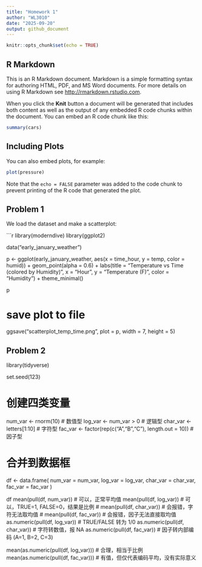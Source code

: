 ```yaml
---
title: "Homework 1"
author: "WL3010"
date: "2025-09-20"
output: github_document
---
```


```r
knitr::opts_chunk$set(echo = TRUE)
```

## R Markdown

This is an R Markdown document. Markdown is a simple formatting syntax for authoring HTML, PDF, and MS Word documents. For more details on using R Markdown see <http://rmarkdown.rstudio.com>.

When you click the **Knit** button a document will be generated that includes both content as well as the output of any embedded R code chunks within the document. You can embed an R code chunk like this:

```r
summary(cars)
```

## Including Plots

You can also embed plots, for example:

```r
plot(pressure)
```

Note that the `echo = FALSE` parameter was added to the code chunk to prevent printing of the R code that generated the plot.

## Problem 1

We load the dataset and make a scatterplot:

```r
library(moderndive)
library(ggplot2)

data("early_january_weather")

p <- ggplot(early_january_weather, aes(x = time_hour, y = temp, color = humid)) +
  geom_point(alpha = 0.6) +
  labs(title = "Temperature vs Time (colored by Humidity)",
       x = "Hour",
       y = "Temperature (F)",
       color = "Humidity") +
  theme_minimal()

p

# save plot to file
ggsave("scatterplot_temp_time.png", plot = p, width = 7, height = 5)




## Problem 2

library(tidyverse)

set.seed(123)

# 创建四类变量
num_var <- rnorm(10)                           # 数值型
log_var <- num_var > 0                         # 逻辑型
char_var <- letters[1:10]                      # 字符型
fac_var <- factor(rep(c("A","B","C"), length.out = 10)) # 因子型

# 合并到数据框
df <- data.frame(
  num_var = num_var,
  log_var = log_var,
  char_var = char_var,
  fac_var = fac_var
)

df
mean(pull(df, num_var))   # 可以，正常平均值
mean(pull(df, log_var))   # 可以，TRUE=1, FALSE=0，结果是比例
# mean(pull(df, char_var)) # 会报错，字符无法取均值
# mean(pull(df, fac_var))  # 会报错，因子无法直接取均值
as.numeric(pull(df, log_var))    # TRUE/FALSE 转为 1/0
as.numeric(pull(df, char_var))   # 字符转数值，报 NA
as.numeric(pull(df, fac_var))    # 因子转内部编码 (A=1, B=2, C=3)

mean(as.numeric(pull(df, log_var)))   # 合理，相当于比例
mean(as.numeric(pull(df, fac_var)))   # 有值，但仅代表编码平均，没有实际意义
